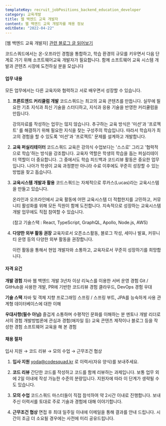 ```yaml
---
templateKey: recruit_jobPositions_backend_education_developer
category: 교육개발
title: 웹 백엔드 교육 개발자
content: 웹 백엔드 교육 개발자를 채용 정보
editDate: "2022-04-22"
---
```


[웹 백엔드 교육 개발자]
[관련 블로그 글 읽어보기](https://medium.com/codesquad-kr/%EC%9D%B4%EC%A0%9C-%EC%86%8C%ED%94%84%ED%8A%B8%EC%9B%A8%EC%96%B4-%EA%B5%90%EC%9C%A1-%EA%B0%9C%EB%B0%9C%EC%9E%90-%EC%96%B4%EB%96%A0%EC%84%B8%EC%9A%94-d01c0a09443a)

코드스쿼드에서는 온-오프라인 경험을 통합하고, 학습 환경의 규모를 키우면서 다음 단계로 가기 위해 소프트웨어교육 개발자가 필요합니다. 함께 소프트웨어 교육 시스템 개발과 콘텐츠 시장에 도전하실 분을 모십니다

#### 업무 내용

모든 업무에서는 다른 교육자와 협력하고 서로 배우면서 성장할 수 있습니다.

1. **프론트엔드 커리큘럼 개발**
   코드스쿼드는 최고의 교육 콘텐츠를 만듭니다. 실무에 필요한 기초 지식과 최신 기술을 스터디하고, 지식과 응용 기술을 반영한 커리큘럼을 만듭니다.

   강의자료를 작성하는 업무는 많지 않습니다. 추구하는 교육 방식은 '미션'과 '프로젝트' 를 해결하기 위해 필요한 지식을 찾는 구성주의 학습입니다. 따라서 학습자가 최고의 경험을 할 수 있도록 '미션'과 '프로젝트' 문제를 설계하고 개발합니다.

2. **교육 퍼실리테이터**
   코드스쿼드 교육은 강의식 수업보다는 '스스로' 그리고 '협력적으로 학습'하는 방식을 강조합니다. 교육자 역할은 학생의 학습을 돕는 퍼실리테이터 역할이 더 중요합니다. 그 중에서도 학습 피드백과 코드리뷰 활동은 중요한 업무입니다. 나아가 학생이 교육 과정뿐만 아니라 수료 이후에도 꾸준히 성장할 수 있는 방법을 찾고 돕습니다.

3. **교육시스템 개발과 활용**
   코드스쿼드는 자체적으로 루카스(Lucas)라는 교육시스템을 만들고 있습니다.

   온라인과 오프라인에서 교육 활동에 어떤 교육시스템 더 적합한지를 고민하고, 커뮤니티 활성화를 위해 모든 직원이 함께 도전합니다. 지속적으로 성장하는 교육시스템 개발 업무에도 직접 참여할 수 있습니다.

   (참고 기술스택 : React, TypeScript, GraphQL, Apollo, Node.js, AWS)

4. **다양한 외부 활동 권장**
   교육자로서 오픈소스활동, 블로그 작성, 세미나 발표, 커뮤니티 운영 등의 다양한 외부 활동을 권장합니다.

   이런 활동을 통해서 현업 개발자와 소통하고, 교육자로서 꾸준히 성장하기를 희망합니다.

#### 자격 요건

**개발 경험**
자바 웹 백엔드 개발 3년차 이상
리눅스를 이용한 서버 운영 경험
Git / GitHub을 사용한 개발, PR에 기반한 코드리뷰 경험
클라우드, DevOps 경험 우대

**기술 스택**
자바 및 객체 지향 프로그래밍
스프링 / 스프링 부트, JPA를 능숙하게 사용
관계형 데이터베이스에 대한 이해

**우대사항(필수 아님)**
즐겁게 소통하며 수평적인 문화를 이해하는 분
멘토나 개발 리더로서의 경험
개발방법론에 관심과 경험(애자일 등)
교육 콘텐츠 제작이나 블로그 등을 작성한 경험
소프트웨어 교육을 해 본 경험

#### 채용 절차

입사 지원 → 코드 리뷰 → 모의 수업 → 근무조건 협상

1. **입사 지원**
   yoda@codesquad.kr 로 이력서(자유 양식)를 보내주세요.

2. **코드 리뷰**
   간단한 코드를 작성하고 코드를 함께 리뷰하는 과제입니다. 보통 업무 외에 2일 이내에 작성 가능한 수준의 분량입니다. 지원자에 따라 이 단계가 생략될 수도 있습니다.

3. **모의 수업**
   코드스쿼드 마스터들이 직접 참석하여 약 2시간 이내로 진행합니다. 보내주신 이력서를 토대로 주로 기술과 경험에 대해 이야기합니다.

4. **근무조건 협상**
   면접 후 최대 일주일 이내에 이메일을 통해 결과를 안내 드립니다. 시간이 조금 더 소요될 경우에는 사전에 미리 공유드립니다.
